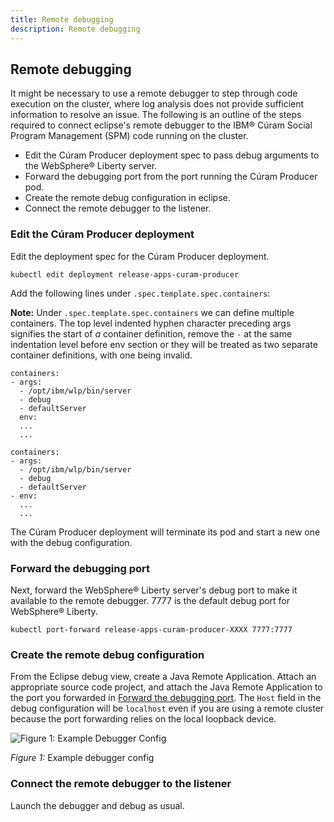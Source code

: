 ```yaml
---
title: Remote debugging
description: Remote debugging
---
```


## Remote debugging

It might be necessary to use a remote debugger to step through code execution on the cluster, where log analysis does not provide sufficient information to resolve an issue.
The following is an outline of the steps required to connect eclipse's remote debugger to the IBM® Cúram Social Program Management (SPM) code running on the cluster.

* Edit the Cúram Producer deployment spec to pass debug arguments to the WebSphere® Liberty server.
* Forward the debugging port from the port running the Cúram Producer pod.
* Create the remote debug configuration in eclipse.
* Connect the remote debugger to the listener.

### Edit the Cúram Producer deployment

Edit the deployment spec for the Cúram Producer deployment.

```kubectl edit deployment release-apps-curam-producer```

Add the following lines under `.spec.template.spec.containers`:

<InlineNotification>

**Note:** Under `.spec.template.spec.containers` we can define multiple containers. The top level indented hyphen character preceding args
signifies the start of *a* container definition, remove the `-` at the same indentation level before env section or they will be treated
as two separate container definitions, with one being invalid.

</InlineNotification>

<Tabs>

<Tab label="Correct Example">
<Row>
<Column>

```
containers:
- args:
  - /opt/ibm/wlp/bin/server
  - debug
  - defaultServer
  env:
  ...
  ...
```

</Column>
</Row>
</Tab>

<Tab label="Incorrect Example">
<Row>
<Column>

```
containers:
- args:
  - /opt/ibm/wlp/bin/server
  - debug
  - defaultServer
- env:
  ...
  ...
```

</Column>
</Row>
</Tab>

</Tabs>

The Cúram Producer deployment will terminate its pod and start a new one with the debug configuration.

### Forward the debugging port

Next, forward the WebSphere® Liberty server's debug port to make it available to the remote debugger. 7777 is the default debug port for WebSphere® Liberty.

```kubectl port-forward release-apps-curam-producer-XXXX 7777:7777```

### Create the remote debug configuration

From the Eclipse debug view, create a Java Remote Application. Attach an appropriate source code project, and attach the Java Remote Application to the port you forwarded in [Forward the debugging port](#forward-the-debugging-port).
The `Host` field in the debug configuration will be `localhost` even if you are using a remote cluster because the port forwarding
relies on the local loopback device.

![Figure 1: Example Debugger Config](../../images/remote_debugger.png)
<Caption>

*Figure 1:* Example debugger config

</Caption>

### Connect the remote debugger to the listener

Launch the debugger and debug as usual.
